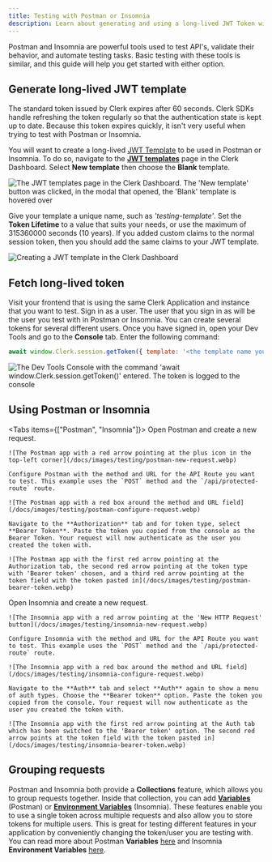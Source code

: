 ```yaml
---
title: Testing with Postman or Insomnia
description: Learn about generating and using a long-lived JWT Token with Postman or Insomnia.
---
```


Postman and Insomnia are powerful tools used to test API's, validate their behavior, and automate testing tasks. Basic testing with these tools is similar, and this guide will help you get started with either option.

## Generate long-lived JWT template

The standard token issued by Clerk expires after 60 seconds. Clerk SDKs handle refreshing the token regularly so that the authentication state is kept up to date. Because this token expires quickly, it isn't very useful when trying to test with Postman or Insomnia.

You will want to create a long-lived [JWT Template](/docs/session-requests/making/jwt-templates) to be used in Postman or Insomnia. To do so, navigate to the [**JWT templates**](https://dashboard.clerk.com/last-active?path=jwt-templates) page in the Clerk Dashboard. Select **New template** then choose the **Blank** template.

![The JWT templates page in the Clerk Dashboard. The 'New template' button was clicked, in the modal that opened, the 'Blank' template is hovered over](/docs/images/testing/blank-jwt-template.webp)

Give your template a unique name, such as _'testing-template'_. Set the **Token Lifetime** to a value that suits your needs, or use the maximum of 315360000 seconds (10 years). If you added custom claims to the normal session token, then you should add the same claims to your JWT template.

![Creating a JWT template in the Clerk Dashboard](/docs/images/testing/testing-template.webp)

## Fetch long-lived token

Visit your frontend that is using the same Clerk Application and instance that you want to test. Sign in as a user. The user that you sign in as will be the user you test with in Postman or Insomnia. You can create several tokens for several different users. Once you have signed in, open your Dev Tools and go to the **Console** tab. Enter the following command:

```js
await window.Clerk.session.getToken({ template: '<the template name you chose above>' })
```

![The Dev Tools Console with the command 'await window.Clerk.session.getToken()' entered. The token is logged to the console](/docs/images/testing/get-token-from-console.webp)

## Using Postman or Insomnia

<Tabs items={["Postman", "Insomnia"]}>
  <Tab>
    Open Postman and create a new request.

    ![The Postman app with a red arrow pointing at the plus icon in the top-left corner](/docs/images/testing/postman-new-request.webp)

    Configure Postman with the method and URL for the API Route you want to test. This example uses the `POST` method and the `/api/protected-route` route.

    ![The Postman app with a red box around the method and URL field](/docs/images/testing/postman-configure-request.webp)

    Navigate to the **Authorization** tab and for token type, select **Bearer Token**. Paste the token you copied from the console as the Bearer Token. Your request will now authenticate as the user you created the token with.

    ![The Postman app with the first red arrow pointing at the Authorization tab, the second red arrow pointing at the token type with 'Bearer token' chosen, and a third red arrow pointing at the token field with the token pasted in](/docs/images/testing/postman-bearer-token.webp)
  </Tab>

  <Tab>
    Open Insomnia and create a new request.

    ![The Insomnia app with a red arrow pointing at the 'New HTTP Request' button](/docs/images/testing/insomnia-new-request.webp)

    Configure Insomnia with the method and URL for the API Route you want to test. This example uses the `POST` method and the `/api/protected-route` route.

    ![The Insomnia app with a red box around the method and URL field](/docs/images/testing/insomnia-configure-request.webp)

    Navigate to the **Auth** tab and select **Auth** again to show a menu of auth types. Choose the **Bearer token** option. Paste the token you copied from the console. Your request will now authenticate as the user you created the token with.

    ![The Insomnia app with the first red arrow pointing at the Auth tab which has been switched to the 'Bearer token' option. The second red arrow points at the token field with the token pasted in](/docs/images/testing/insomnia-bearer-token.webp)
  </Tab>
</Tabs>

## Grouping requests

Postman and Insomnia both provide a **Collections** feature, which allows you to group requests together. Inside that collection, you can add **[Variables](https://learning.postman.com/docs/sending-requests/variables/)** (Postman) or **[Environment Variables](https://docs.insomnia.rest/insomnia/environment-variables)** (Insomnia). These features enable you to use a single token across multiple requests and also allow you to store tokens for multiple users. This is great for testing different features in your application by conveniently changing the token/user you are testing with. You can read more about Postman **Variables** [here](https://learning.postman.com/docs/sending-requests/variables/) and Insomnia **Environment Variables** [here](https://docs.insomnia.rest/insomnia/environment-variables).
